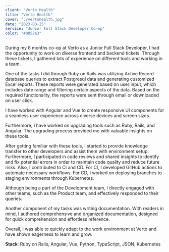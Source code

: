 ```yaml
---
client: "Verto Health"
title: "Verto Health"
cover: "./vertohealth.jpg"
date: "2023-08-25"
service: "Junior Full Stack Developer Co-op"
color: "#0052a3"
---
```


During my 8 months co-op at Verto as a Junior Full Stack Developer, I had the opportunity to work on diverse frontend and backend tickets. Through these tickets, I gathered lots of experience on different tools and working in a team.

One of the tasks I did through Ruby on Rails was utilizing Active Record database queries to extract Postgresql data and generating customized Excel reports. These reports were generated based on user input, which includes date range and filtering certain aspects of the data. Based on the required functionality, the reports were sent through email or downloaded on user click.

I have worked with Angular and Vue to create responsive UI components for a seamless user experience across diverse devices and screen sizes.

Furthermore, I have worked on upgrading tools such as Ruby, Rails, and Angular. The upgrading process provided me with valuable insights on these tools.

After getting familiar with these tools, I started to provide knowledge transfer to other developers and assist them with environment setup. Furthermore, I participated in code reviews and shared insights to identify and fix potential errors in order to maintain code quality and reduce future risks. Also, I contributed to CI and CD. For CI, I developed GitHub actions to automate necessary workflows. For CD, I worked on deploying branches to staging environments through Kubernetes.

Although being a part of the Development team, I directly engaged with other teams, such as the Product team, and effectively responded to their queries.

Another component of my tasks was writing documentation. With readers in mind, I authored comprehensive and organized documentation, designed for quick comprehension and effortless reference.

Overall, I was able to quickly adapt to the work environment at Verto and have shown eagerness to learn and grow.

**Stack**: Ruby on Rails, Angular, Vue, Python, TypeScript, JSON, Kubernetes

